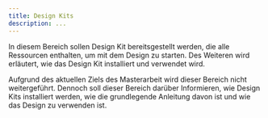```yaml
---
title: Design Kits
description: ...
---
```


<PageDescription>

In diesem Bereich sollen Design Kit bereitsgestellt werden, die alle Ressourcen enthalten, um mit dem Design zu starten. Des Weiteren wird erläutert, wie das Design Kit installiert und verwendet wird.

</PageDescription>

<InlineNotification>

Aufgrund des aktuellen Ziels des Masterarbeit wird dieser Bereich nicht weitergeführt. Dennoch soll dieser Bereich darüber Informieren, wie Design Kits installiert werden, wie die grundlegende Anleitung davon ist und wie das Design zu verwenden ist.

</InlineNotification>
